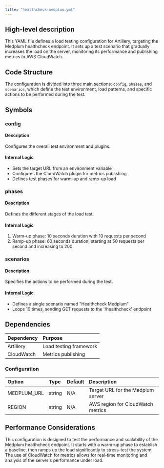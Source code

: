 ```yaml
---
title: "healthcheck-medplum.yml"
---
```


## High-level description
This YAML file defines a load testing configuration for Artillery, targeting the Medplum healthcheck endpoint. It sets up a test scenario that gradually increases the load on the server, monitoring its performance and publishing metrics to AWS CloudWatch.

## Code Structure
The configuration is divided into three main sections: `config`, `phases`, and `scenarios`, which define the test environment, load patterns, and specific actions to be performed during the test.

## Symbols

### config
#### Description
Configures the overall test environment and plugins.

#### Internal Logic
- Sets the target URL from an environment variable
- Configures the CloudWatch plugin for metrics publishing
- Defines test phases for warm-up and ramp-up load

### phases
#### Description
Defines the different stages of the load test.

#### Internal Logic
1. Warm-up phase: 10 seconds duration with 10 requests per second
2. Ramp-up phase: 60 seconds duration, starting at 50 requests per second and increasing to 200

### scenarios
#### Description
Specifies the actions to be performed during the test.

#### Internal Logic
- Defines a single scenario named "Healthcheck Medplum"
- Loops 10 times, sending GET requests to the '/healthcheck' endpoint

## Dependencies
| Dependency | Purpose |
|:-----------|:--------|
| Artillery | Load testing framework |
| CloudWatch | Metrics publishing |

### Configuration
| Option | Type | Default | Description |
|:-------|:-----|:--------|:------------|
| MEDPLUM_URL | string | N/A | Target URL for the Medplum server |
| REGION | string | N/A | AWS region for CloudWatch metrics |

## Performance Considerations
This configuration is designed to test the performance and scalability of the Medplum healthcheck endpoint. It starts with a warm-up phase to establish a baseline, then ramps up the load significantly to stress-test the system. The use of CloudWatch for metrics allows for real-time monitoring and analysis of the server's performance under load.